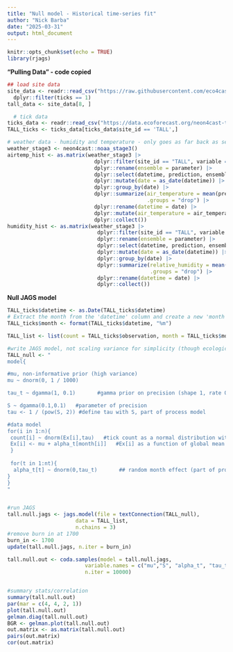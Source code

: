 ```yaml
---
title: "Null model - Historical time-series fit"
author: "Nick Barba"
date: "2025-03-31"
output: html_document
---
```


```r
knitr::opts_chunk$set(echo = TRUE)
library(rjags)
```

**"Pulling Data" - code copied**
```r
## load site data
site_data <- readr::read_csv("https://raw.githubusercontent.com/eco4cast/neon4cast-targets/main/NEON_Field_Site_Metadata_20220412.csv") |> 
  dplyr::filter(ticks == 1)
tall_data <- site_data[8, ]

  # tick data
ticks_data <- readr::read_csv("https://data.ecoforecast.org/neon4cast-targets/ticks/ticks-targets.csv.gz", guess_max = 1e6)
TALL_ticks <- ticks_data[ticks_data$site_id == 'TALL',]

# weather data - humidity and temperature - only goes as far back as september 2020
weather_stage3 <- neon4cast::noaa_stage3()
airtemp_hist <- as.matrix(weather_stage3 |> 
                            dplyr::filter(site_id == "TALL", variable == "air_temperature")|>
                            dplyr::rename(ensemble = parameter) |>
                            dplyr::select(datetime, prediction, ensemble) |>
                            dplyr::mutate(date = as_date(datetime)) |>
                            dplyr::group_by(date) |>
                            dplyr::summarize(air_temperature = mean(prediction, na.rm = TRUE),
                                             .groups = "drop") |>
                            dplyr::rename(datetime = date) |>
                            dplyr::mutate(air_temperature = air_temperature - 273.15) |>
                            dplyr::collect())
humidity_hist <- as.matrix(weather_stage3 |> 
                             dplyr::filter(site_id == "TALL", variable == "relative_humidity")|>
                             dplyr::rename(ensemble = parameter) |>
                             dplyr::select(datetime, prediction, ensemble) |>
                             dplyr::mutate(date = as_date(datetime)) |>
                             dplyr::group_by(date) |>
                             dplyr::summarize(relative_humidity = mean(prediction, na.rm = TRUE),
                                              .groups = "drop") |>
                             dplyr::rename(datetime = date) |>
                             dplyr::collect())
```
**Null JAGS model**
```r
TALL_ticks$datetime <- as.Date(TALL_ticks$datetime)
# Extract the month from the 'datetime' column and create a new 'month' column
TALL_ticks$month <- format(TALL_ticks$datetime, "%m")

TALL_list <- list(count = TALL_ticks$observation, month = TALL_ticks$month, n = length(TALL_ticks$observation), nt = 12)

#write JAGS model, not scaling variance for simplicity (though ecologically sketchy)
TALL_null <- "
model{

#mu, non-informative prior (high variance)
mu ~ dnorm(0, 1 / 1000)

tau_t ~ dgamma(1, 0.1)       #gamma prior on precision (shape 1, rate 0.1)

S ~ dgamma(0.1,0.1)   #parameter of precision
tau <- 1 / (pow(S, 2)) #define tau with S, part of process model

#data model
for(i in 1:n){
 count[i] ~ dnorm(Ex[i],tau)   #tick count as a normal distribution with mean Ex[i] defined below
 Ex[i] <- mu + alpha_t[month[i]]   #Ex[i] as a function of global mean plus random month effect
 }
 
 for(t in 1:nt){
  alpha_t[t] ~ dnorm(0,tau_t)		## random month effect (part of process model)
}
}
"


#run JAGS
tall.null.jags <- jags.model(file = textConnection(TALL_null),
                      data = TALL_list,
                      n.chains = 3)
#remove burn in at 1700
burn_in <- 1700
update(tall.null.jags, n.iter = burn_in)

tall.null.out <- coda.samples(model = tall.null.jags,
                         variable.names = c("mu","S", "alpha_t", "tau_t"),
                         n.iter = 10000)


#summary stats/correlation
summary(tall.null.out)
par(mar = c(4, 4, 2, 1))
plot(tall.null.out)
gelman.diag(tall.null.out)
BGR <- gelman.plot(tall.null.out)
out.matrix <- as.matrix(tall.null.out)
pairs(out.matrix)
cor(out.matrix)
```